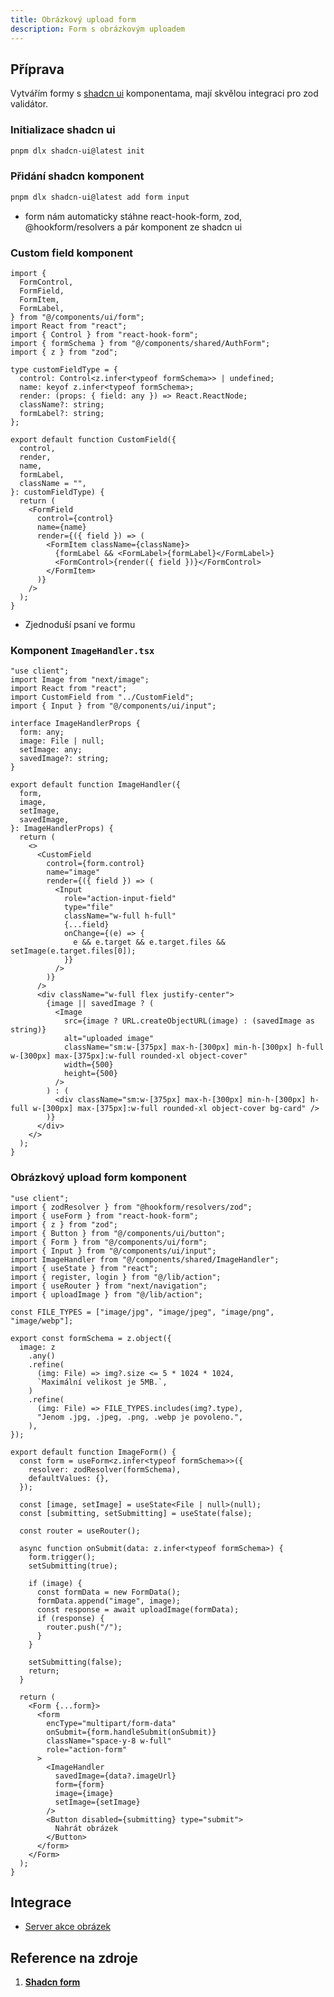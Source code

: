 ```yaml
---
title: Obrázkový upload form
description: Form s obrázkovým uploadem
---
```


## Příprava

Vytvářím formy s [shadcn ui](https://ui.shadcn.com) komponentama, mají skvělou integraci pro zod validátor.

### Initializace shadcn ui

```bash
pnpm dlx shadcn-ui@latest init
```

### Přidání shadcn komponent

```bash
pnpm dlx shadcn-ui@latest add form input
```

- form nám automaticky stáhne react-hook-form, zod, @hookform/resolvers a pár komponent ze shadcn ui

### Custom field komponent

```tsx
import {
  FormControl,
  FormField,
  FormItem,
  FormLabel,
} from "@/components/ui/form";
import React from "react";
import { Control } from "react-hook-form";
import { formSchema } from "@/components/shared/AuthForm";
import { z } from "zod";

type customFieldType = {
  control: Control<z.infer<typeof formSchema>> | undefined;
  name: keyof z.infer<typeof formSchema>;
  render: (props: { field: any }) => React.ReactNode;
  className?: string;
  formLabel?: string;
};

export default function CustomField({
  control,
  render,
  name,
  formLabel,
  className = "",
}: customFieldType) {
  return (
    <FormField
      control={control}
      name={name}
      render={({ field }) => (
        <FormItem className={className}>
          {formLabel && <FormLabel>{formLabel}</FormLabel>}
          <FormControl>{render({ field })}</FormControl>
        </FormItem>
      )}
    />
  );
}
```

- Zjednoduší psaní ve formu

### Komponent `ImageHandler.tsx`

```tsx
"use client";
import Image from "next/image";
import React from "react";
import CustomField from "../CustomField";
import { Input } from "@/components/ui/input";

interface ImageHandlerProps {
  form: any;
  image: File | null;
  setImage: any;
  savedImage?: string;
}

export default function ImageHandler({
  form,
  image,
  setImage,
  savedImage,
}: ImageHandlerProps) {
  return (
    <>
      <CustomField
        control={form.control}
        name="image"
        render={({ field }) => (
          <Input
            role="action-input-field"
            type="file"
            className="w-full h-full"
            {...field}
            onChange={(e) => {
              e && e.target && e.target.files && setImage(e.target.files[0]);
            }}
          />
        )}
      />
      <div className="w-full flex justify-center">
        {image || savedImage ? (
          <Image
            src={image ? URL.createObjectURL(image) : (savedImage as string)}
            alt="uploaded image"
            className="sm:w-[375px] max-h-[300px] min-h-[300px] h-full w-[300px] max-[375px]:w-full rounded-xl object-cover"
            width={500}
            height={500}
          />
        ) : (
          <div className="sm:w-[375px] max-h-[300px] min-h-[300px] h-full w-[300px] max-[375px]:w-full rounded-xl object-cover bg-card" />
        )}
      </div>
    </>
  );
}
```

### Obrázkový upload form komponent

```tsx
"use client";
import { zodResolver } from "@hookform/resolvers/zod";
import { useForm } from "react-hook-form";
import { z } from "zod";
import { Button } from "@/components/ui/button";
import { Form } from "@/components/ui/form";
import { Input } from "@/components/ui/input";
import ImageHandler from "@/components/shared/ImageHandler";
import { useState } from "react";
import { register, login } from "@/lib/action";
import { useRouter } from "next/navigation";
import { uploadImage } from "@/lib/action";

const FILE_TYPES = ["image/jpg", "image/jpeg", "image/png", "image/webp"];

export const formSchema = z.object({
  image: z
    .any()
    .refine(
      (img: File) => img?.size <= 5 * 1024 * 1024,
      `Maximální velikost je 5MB.`,
    )
    .refine(
      (img: File) => FILE_TYPES.includes(img?.type),
      "Jenom .jpg, .jpeg, .png, .webp je povoleno.",
    ),
});

export default function ImageForm() {
  const form = useForm<z.infer<typeof formSchema>>({
    resolver: zodResolver(formSchema),
    defaultValues: {},
  });

  const [image, setImage] = useState<File | null>(null);
  const [submitting, setSubmitting] = useState(false);

  const router = useRouter();

  async function onSubmit(data: z.infer<typeof formSchema>) {
    form.trigger();
    setSubmitting(true);

    if (image) {
      const formData = new FormData();
      formData.append("image", image);
      const response = await uploadImage(formData);
      if (response) {
        router.push("/");
      }
    }

    setSubmitting(false);
    return;
  }

  return (
    <Form {...form}>
      <form
        encType="multipart/form-data"
        onSubmit={form.handleSubmit(onSubmit)}
        className="space-y-8 w-full"
        role="action-form"
      >
        <ImageHandler
          savedImage={data?.imageUrl}
          form={form}
          image={image}
          setImage={setImage}
        />
        <Button disabled={submitting} type="submit">
          Nahrát obrázek
        </Button>
      </form>
    </Form>
  );
}
```

## Integrace

- [Server akce obrázek](/docs/server-actions/image-handler)

## Reference na zdroje

1. **[Shadcn form](https://ui.shadcn.com/docs/components/form)**
